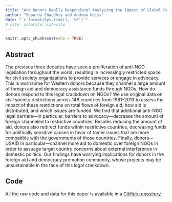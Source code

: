 ```yaml
---
title: "Are Donors Really Responding? Analyzing the Impact of Global Restrictions on NGOs"
author: "Suparna Chaudhry and Andrew Heiss"
date: "`r format(Sys.time(), '%F')`"
# site: safesite::safesite
---
```


```r
knitr::opts_chunk$set(echo = TRUE)
```

## Abstract

The previous three decades have seen a proliferation of anti-NGO legislation throughout the world, resulting in increasingly restricted space for civil society organizations to provide services or engage in advocacy. This is worrisome for Western donors because they channel a large amount of foreign aid and democracy assistance funds through NGOs. How do donors respond to this legal crackdown on NGOs? We use original data on civil society restrictions across 148 countries from 1981–2013 to assess the impact of these restrictions on total flows of foreign aid, how aid is distributed, and which issues are funded. We find that additional anti-NGO legal barriers—in particular, barriers to advocacy—decrease the amount of foreign channeled to restrictive countries. Besides reducing the amount of aid, donors also redirect funds within restrictive countries, decreasing funds for politically sensitive causes in favor of tamer issues that are more compatible with the governments of those countries. Finally, donors—USAID in particular—channel more aid to domestic over foreign NGOs in order to assuage target country concerns about external interference in domestic politics. Our findings have worrying implications for donors in the foreign aid and democracy promotion community, whose projects may be unsustainable in the face of this legal crackdown.

## Code

All the raw code and data for this paper is available in a [GitHub repository](https://github.com/andrewheiss/testy-turtle).

